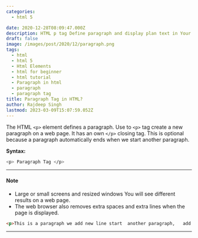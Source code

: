 ```yaml
---
categories:
  - html 5

date: 2020-12-28T08:09:47.000Z
description: HTML p tag Define paragraph and display plan text in Your web browsers.
draft: false
image: /images/post/2020/12/paragraph.png
tags:
  - html
  - html 5
  - Html Elements
  - html for beginner
  - html tutorial
  - Paragraph in html
  - paragraph
  - paragraph tag
title: Paragraph Tag in HTML?
author: Rajdeep Singh
lastmod: 2023-03-09T15:07:59.052Z
---
```


The HTML `<p>` element defines a paragraph. Use to `<p>` tag create a new
paragraph on a web page. It has an own `</p>` closing tag. This is optional
because a paragraph automatically ends when we start another paragraph.

**Syntax:**

```bash
<p> Paragraph Tag </p>
```

---

#### Note

- Large or small screens and resized windows You will see different results on a web page.
- The web browser also removes extra spaces and extra lines when the page is displayed.

```html
<p>This is a paragraph we add new line start  another paragraph,   add extra spaces will be removed by browsers</p>
```

---

